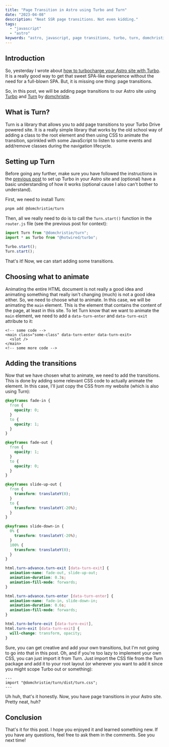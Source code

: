 ```yaml
---
title: "Page Transition in Astro using Turbo and Turn"
date: "2023-04-08"
description: "Neat SSR page transitions. Not even kidding."
tags:
  - "javascript"
  - "astro"
keywords: "astro, javascript, page transitions, turbo, turn, domchristie, hotwired, html, css, animation, webdev, web development, web development blog, blog, blog post, blog post series, series, tutorial, tutorials"
---
```


## Introduction

So, yesterday I wrote about [how to turbocharge your Astro site with Turbo](/posts/turbocharge-astro). It is a really
good way to get that sweet SPA-like experience without the need for a full-blown SPA. But, it is missing one thing: page transitions.

So, in this post, we will be adding page transitions to our Astro site using [Turbo](https://turbo.hotwired.dev/) and [Turn](https://github.com/domchristie/turn)
by [domchristie](https://github.com/domchristie).

## What is Turn?

Turn is a library that allows you to add page transitions to your Turbo Drive powered site. It is a really simple library that
works by the old school way of adding a class to the root element and then using CSS to animate the transition, sprinkled with
some JavaScript to listen to some events and add/remove classes during the navigation lifecycle.

## Setting up Turn

Before going any further, make sure you have followed the instructions in the [previous post](/posts/turbocharge-astro) to set up
Turbo in your Astro site and (optional) have a basic understanding of how it works (optional cause I also can't bother to understand).

First, we need to install Turn:

```bash
pnpm add @domchristie/turn
```

Then, all we really need to do is to call the `Turn.start()` function in the `router.js` file (see the previous post for context):

```js
import Turn from "@domchristie/turn";
import * as Turbo from "@hotwired/turbo";

Turbo.start();
Turn.start();
```

That's it! Now, we can start adding some transitions.

## Choosing what to animate

Animating the entire HTML document is not really a good idea and animating something that really isn't changing (much) is not a
good idea either. So, we need to choose what to animate. In this case, we will be animating the `main` element. This is the
element that contains the content of the page, at least in this site. To let Turn know that we want to animate the `main`
element, we need to add a `data-turn-enter` and `data-turn-exit` attribute to it:

```astro
<!-- some code -->
<main class="some-class" data-turn-enter data-turn-exit>
  <slot />
</main>
<!-- some more code -->
```

## Adding the transitions

Now that we have chosen what to animate, we need to add the transitions. This is done by adding some relevant CSS code to actually
animate the element. In this case, I'll just copy the CSS from my website (which is also using Turn):

```css
@keyframes fade-in {
  from {
    opacity: 0;
  }
  to {
    opacity: 1;
  }
}

@keyframes fade-out {
  from {
    opacity: 1;
  }
  to {
    opacity: 0;
  }
}

@keyframes slide-up-out {
  from {
    transform: translateY(0);
  }
  to {
    transform: translateY(-20%);
  }
}

@keyframes slide-down-in {
  0% {
    transform: translateY(-20%);
  }
  100% {
    transform: translateY(0);
  }
}

html.turn-advance.turn-exit [data-turn-exit] {
  animation-name: fade-out, slide-up-out;
  animation-duration: 0.3s;
  animation-fill-mode: forwards;
}

html.turn-advance.turn-enter [data-turn-enter] {
  animation-name: fade-in, slide-down-in;
  animation-duration: 0.6s;
  animation-fill-mode: forwards;
}

html.turn-before-exit [data-turn-exit],
html.turn-exit [data-turn-exit] {
  will-change: transform, opacity;
}
```

Sure, you can get creative and add your own transitions, but I'm not going to go into that in this post.
Oh, and if you're too lazy to implement your own CSS, you can just import it from Turn. Just import the CSS file from the
Turn package and add it to your root layout (or wherever you want to add it since you might scope Turbo out or something):

```astro
---
import "@domchristie/turn/dist/turn.css";
---
```

Uh huh, that's it honestly. Now, you have page transitions in your Astro site. Pretty neat, huh?

## Conclusion

That's it for this post. I hope you enjoyed it and learned something new. If you have any questions, feel free to ask them
in the comments. See you next time!
